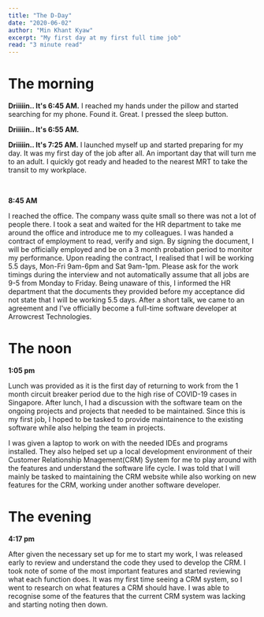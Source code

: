 ```yaml
---
title: "The D-Day"
date: "2020-06-02"
author: "Min Khant Kyaw"
excerpt: "My first day at my first full time job"
read: "3 minute read"
---
```


# The morning

**Driiiiin.. It's 6:45 AM.** I reached my hands under the pillow and started searching for my phone. Found it. Great. I pressed the sleep button.

**Driiiiin.. It's 6:55 AM.**

**Driiiiin.. It's 7:25 AM.** I launched myself up and started preparing for my day. It was my first day of the job after all. An important day that will turn me to an adult. I quickly got ready and headed to the nearest MRT to take the transit to my workplace.

<br />

**8:45 AM**

I reached the office. The company wass quite small so there was not a lot of people there. I took a seat and waited for the HR department to take me around the office and introduce me to my colleagues. I was handed a contract of employment to read, verify and sign. By signing the document, I will be officially employed and be on a 3 month probation period to monitor my performance. Upon reading the contract, I realised that I will be working 5.5 days, Mon-Fri 9am-6pm and Sat 9am-1pm.
<Serious>Please ask for the work timings during the interview and not automatically assume that all jobs are 9-5 from Monday to Friday.</Serious>
Being unaware of this, I informed the HR department that the documents they provided before my acceptance did not state that I will be working 5.5 days. After a short talk, we came to an agreement and I've officially become a full-time software developer at Arrowcrest Technologies.

# The noon

**1:05 pm**

Lunch was provided as it is the first day of returning to work from the 1 month circuit breaker period due to the high rise of COVID-19 cases in Singapore. After lunch, I had a discussion with the software team on the ongoing projects and projects that needed to be maintained. Since this is my first job, I hoped to be tasked to provide maintainence to the existing software while also helping the team in projects.

I was given a laptop to work on with the needed IDEs and programs installed. They also helped set up a local development environment of their Customer Relationship Mnagement(CRM) System for me to play around with the features and understand the software life cycle. I was told that I will mainly be tasked to maintaining the CRM website while also working on new features for the CRM, working under another software developer. 

# The evening

**4:17 pm**

After given the necessary set up for me to start my work, I was released early to review and understand the code they used to develop the CRM. I took note of some of the most important features and started reviewing what each function does. It was my first time seeing a CRM system, so I went to research on what features a CRM should have. I was able to recognise some of the features that the current CRM system was lacking and starting noting then down.
